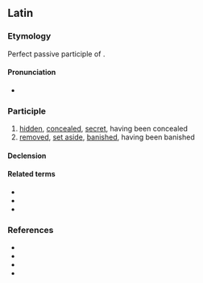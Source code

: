 ==Latin==

===Etymology===
Perfect passive participle of {{m|la|abdō||remove, withdraw, put away}}.

====Pronunciation====
* {{la-IPA}}

===Participle===
{{la-part|abditus}}

# [[hid]]den, [[conceal]]ed, [[secret]], having been concealed
# [[remove]]d, [[set aside]], [[banish]]ed, having been banished

====Declension====
{{la-adecl|abditus}}

====Related terms====
* {{l|la|abditē}}
* {{l|la|abditīvus}}
* {{l|la|abdō}}

===References===
* {{R:L&S}}
* {{R:Elementary Lewis}}
* {{R:du Cange}}
* {{R:Gaffiot}}